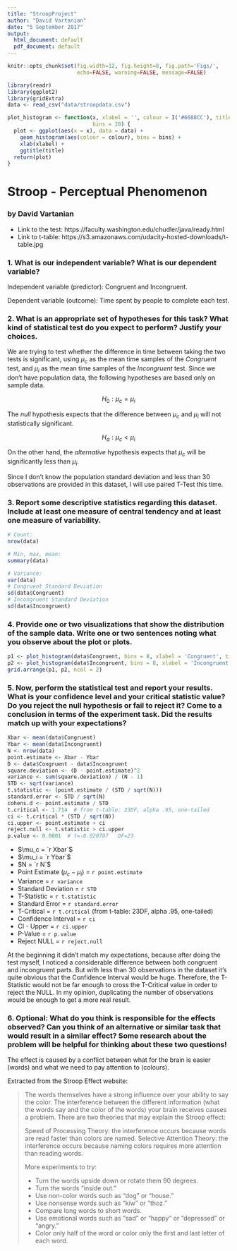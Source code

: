 ```yaml
---
title: "StroopProject"
author: "David Vartanian"
date: "5 September 2017"
output:
  html_document: default
  pdf_document: default
---
```


```r
knitr::opts_chunk$set(fig.width=12, fig.height=8, fig.path='Figs/',
                      echo=FALSE, warning=FALSE, message=FALSE)
```
```r
library(readr)
library(ggplot2)
library(gridExtra)
data <- read_csv("data/stroopdata.csv")
```

```r
plot_histogram <- function(x, xlabel = '', colour = I('#6688CC'), title = '', 
                           bins = 20) {
  plot <- ggplot(aes(x = x), data = data) +
    geom_histogram(aes(colour = colour), bins = bins) +
    xlab(xlabel) +
    ggtitle(title)
  return(plot)
}
```

# Stroop - Perceptual Phenomenon
### by David Vartanian

* Link to the test: https://faculty.washington.edu/chudler/java/ready.html
* Link to t-table: https://s3.amazonaws.com/udacity-hosted-downloads/t-table.jpg

### 1. What is our independent variable? What is our dependent variable?

Independent variable (predictor): Congruent and Incongruent.

Dependent variable (outcome): Time spent by people to complete each test.

### 2. What is an appropriate set of hypotheses for this task? What kind of statistical test do you expect to perform? Justify your choices.
We are trying to test whether the difference in time between taking the two 
tests is significant, using $\mu_c$ as the mean time samples of the *Congruent* 
test, and $\mu_i$ as the mean time samples of the *Incongruent* test. Since we
don't have population data, the following hypotheses are based only on sample
data.

$$H_0: \mu_c = \mu_i$$

The *null* hypothesis expects that the difference between $\mu_c$ and $\mu_i$
will not statistically significant.

$$H_a: \mu_c < \mu_i$$

On the other hand, the *alternative* hypothesis expects that $\mu_c$ will be 
significantly less than $\mu_i$.

Since I don't know the population standard deviation and less than 30 
observations are provided in this dataset, I will use paired T-Test this time.

### 3. Report some descriptive statistics regarding this dataset. Include at least one measure of central tendency and at least one measure of variability.

```r
# Count:
nrow(data)
```

```r
# Min, max, mean:
summary(data)
```

```r
# Variance:
var(data)
# Congruent Standard Deviation
sd(data$Congruent)
# Incongruent Standard Deviation
sd(data$Incongruent)
```

### 4. Provide one or two visualizations that show the distribution of the sample data. Write one or two sentences noting what you observe about the plot or plots.

```r
p1 <- plot_histogram(data$Congruent, bins = 8, xlabel = 'Congruent', title = 'Congruent Distribution')
p2 <- plot_histogram(data$Incongruent, bins = 8, xlabel = 'Incongruent', title = 'Incongruent Distribution')
grid.arrange(p1, p2, ncol = 2)
```

### 5. Now, perform the statistical test and report your results. What is your confidence level and your critical statistic value? Do you reject the null hypothesis or fail to reject it? Come to a conclusion in terms of the experiment task. Did the results match up with your expectations?

```r
Xbar <- mean(data$Congruent)
Ybar <- mean(data$Incongruent)
N <- nrow(data)
point.estimate <- Xbar - Ybar
D <- data$Congruent - data$Incongruent
square.deviation <- (D - point.estimate)^2
variance <- sum(square.deviation) / (N - 1)
STD <- sqrt(variance)
t.statistic <- (point.estimate / (STD / sqrt(N)))
standard.error <- STD / sqrt(N)
cohens.d <- point.estimate / STD
t.critical <- 1.714  # from t-table: 23DF, alpha .95, one-tailed
ci <- t.critical * (STD / sqrt(N))
ci.upper <- point.estimate + ci
reject.null <- t.statistic > ci.upper
p.value <- 0.0001  # t=-8.020707   DF=23
```

* $\mu_c = `r Xbar`$
* $\mu_i = `r Ybar`$
* $N = `r N`$
* Point Estimate ($\mu_c - \mu_i$) = `r point.estimate`
* Variance = `r variance`
* Standard Deviation = `r STD`
* T-Statistic = `r t.statistic`
* Standard Error = `r standard.error`
* T-Critical = `r t.critical` (from t-table: 23DF, alpha .95, one-tailed)
* Confidence Interval = `r ci`
* CI - Upper = `r ci.upper`
* P-Value = `r p.value`
* Reject NULL = `r reject.null`

At the beginning it didn't match my expectations, because after doing the test
myself, I noticed a considerable difference between both congruent and 
incongruent parts. But with less than 30 observations in the dataset it's quite 
obvious that the Confidence Interval would be huge. Therefore, the T-Statistic 
would not be far enough to cross the T-Critical value in order to reject the 
NULL. In my opinion, duplicating the number of observations would be enough to 
get a more real result.

### 6. Optional: What do you think is responsible for the effects observed? Can you think of an alternative or similar task that would result in a similar effect? Some research about the problem will be helpful for thinking about these two questions!

The effect is caused by a conflict between what for the brain is easier (words)
and what we need to pay attention to (colours).

Extracted from the Stroop Effect website:

> The words themselves have a strong influence over your ability to say the 
color. The interference between the different information (what the words say 
and the color of the words) your brain receives causes a problem. There are two 
theories that may explain the Stroop effect:
>
> Speed of Processing Theory: the interference occurs because words are read 
faster than colors are named.
Selective Attention Theory: the interference occurs because naming colors 
requires more attention than reading words.
>
>More experiments to try:
>
>* Turn the words upside down or rotate them 90 degrees.
>* Turn the words "inside out."
>* Use non-color words such as "dog" or "house."
>* Use nonsense words such as "kiw" or "thoz."
>* Compare long words to short words.
>* Use emotional words such as "sad" or "happy" or "depressed" or "angry."
>* Color only half of the word or color only the first and last letter of each 
word.



